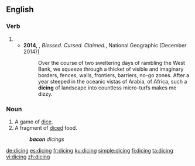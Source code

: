 ==English==

===Verb===
{{head|en|present participle}}

# {{present participle of|dice|lang=en|nocat=1}}
#* '''2014,''' {{w|Paul Salopek}}, ''Blessed. Cursed. Claimed.'', National Geographic (December 2014)[http://ngm.nationalgeographic.com/2014/12/pilgrim-roads/salopek-text]
#*: Over the course of two sweltering days of rambling the West Bank, we squeeze through a thicket of visible and imaginary borders, fences, walls, frontiers, barriers, no-go zones. After a year steeped in the oceanic vistas of Arabia, of Africa, such a '''dicing''' of landscape into countless micro-turfs makes me dizzy.

===Noun===
{{en-noun}}

# A game of [[dice]].
# A fragment of [[diced]] food.
#: '''''bacon''' dicings''

[[de:dicing]]
[[es:dicing]]
[[fr:dicing]]
[[ku:dicing]]
[[simple:dicing]]
[[fi:dicing]]
[[ta:dicing]]
[[vi:dicing]]
[[zh:dicing]]